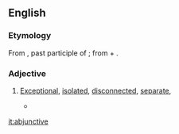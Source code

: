 ==English==

===Etymology===
From {{etyl|la}} {{term|abiunctus|abiūnctus||lang=la}}, past participle of {{term|abiungo|abiungō|remove, separate|lang=la}}; from {{term|ab||of, from, by|lang=la}} + {{term|iungo|iungō|join, connect, attach|lang=la}}.

===Adjective===
{{en-adj}}

# {{rare}} [[exceptional|Exceptional]], [[isolated]], [[disconnected]], [[separate]],
#* {{seeCites}}

[[it:abjunctive]]